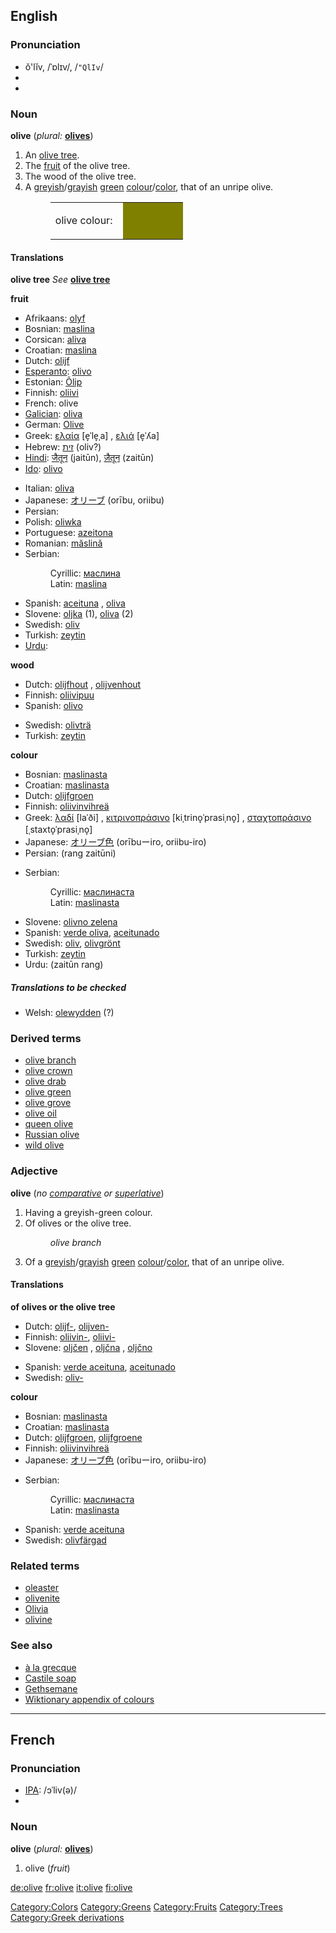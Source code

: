 {{See|Olive}}
{{wikipedia}}

==English==
===Pronunciation===
*ŏ'lĭv, /ˈɒlɪv/, /<tt>"QlIv</tt>/
*{{audio|en-uk-olive.ogg|Audio (UK)}}
*{{audio|en-us-olive.ogg|Audio (US)}}

===Noun===
'''olive''' (''plural:'' '''[[olives]]''')

#An [[olive tree]].
#The [[fruit]] of the olive tree.
#The wood of the olive tree.
#A [[greyish]]/[[grayish]] [[green]] [[colour]]/[[color]], that of an unripe olive.
#:<table><tr><td>olive colour: &nbsp;</td><td bgcolor="#808000" width="80">&nbsp; </td></tr></table>

====Translations====
'''olive tree'''
''See'' '''[[olive tree]]'''

'''fruit'''
{{top}}
*Afrikaans: [[olyf]]
*Bosnian: [[maslina#Bosnian|maslina]] {{f}}
*Corsican: [[aliva]] {{f}}
*Croatian: [[maslina#Croatian|maslina]] {{f}}
*Dutch: [[olijf]] {{m}}
*[[Esperanto]]: [[olivo#Esperanto|olivo]]
*Estonian: [[Õlip]]
*Finnish: [[oliivi]]
*French: olive {{f}}
*[[Galician]]: [[oliva#Galician|oliva]] {{f}}
*German: [[Olive]]
*Greek: [[ελαία]] [e̞ˈle̞ˌa] {{f}}, [[ελιά]] [e̞ˈʎa] {{f}}
*Hebrew: [[זית]] (oliv?)
*[[Hindi]]: [[जैतून]] (jaitūn), [[ज़ैतून]] (zaitūn)
*[[Ido]]: [[olivo#Ido|olivo]]
{{mid}}
*Italian: [[oliva]] {{m}}
*Japanese: [[オリーブ]] (or&#299;bu, oriibu)
*Persian: {{FAchar|[[زیتون]]}}
*Polish: [[oliwka]]
*Portuguese: [[azeitona]] {{f}}
*Romanian: [[măslină]] {{f}}
*Serbian:
*:Cyrillic: [[маслина#Serbian|маслина]] {{f}}
*:Latin: [[maslina#Serbian|maslina]] {{f}}
*Spanish: [[aceituna]] {{f}}, [[oliva]] {{f}}
*Slovene: [[oljka]] {{f}} (1), [[oliva]] {{f}} (2)
*Swedish: [[oliv]] {{c}}
*Turkish: [[zeytin]]
*[[Urdu]]: {{FAchar|[[زیتون]]}}
{{bottom}}

'''wood'''
{{top}}
*Dutch: [[olijfhout]] {{n}}, [[olijvenhout]] {{n}}
*Finnish: [[oliivipuu]]
*Spanish: [[olivo]] {{m}}
{{mid}}
*Swedish: [[olivträ]] {{n}}
*Turkish: [[zeytin]]
{{bottom}}

'''colour'''
{{top}}
*Bosnian: [[maslinasta#Bosnian|maslinasta]] {{f}}
*Croatian: [[maslinasta#Croatian|maslinasta]] {{f}}
*Dutch: [[olijfgroen]] {{n}}
*Finnish: [[oliivinvihreä]]
*Greek: [[λαδί]] [laˈði] {{n}}, [[κιτρινοπράσινο]] [kiˌtrino̞ˈprasiˌno̞] {{n}}, [[σταχτοπράσινο]] [ˌstaxto̞ˈprasiˌno̞] {{n}}
*Japanese: [[オリーブ色]] (or&#299;buーiro, oriibu-iro)
*Persian: {{FAchar|[[رنگ]] [[زیتونی]]}} (rang zaitūni)
{{mid}}
*Serbian:
*:Cyrillic: [[маслинаста#Serbian|маслинаста]] {{f}}
*:Latin: [[maslinasta#Serbian|maslinasta]] {{f}}
*Slovene: [[olivno zelena]] {{f}}
*Spanish: [[verde oliva]], [[aceitunado]]
*Swedish: [[oliv]], [[olivgrönt]]
*Turkish: [[zeytin]]
*Urdu: {{FAchar|[[زیتون]] [[رنگ]]}} (zaitūn rang)
{{bottom}}

=====Translations to be checked=====
<!--Remove this section once all of the translations below have been moved into the tables above.-->
{{checktrans}}

*Welsh: [[olewydden]] (?)

===Derived terms===
*[[olive branch]]
*[[olive crown]]
*[[olive drab]]<!--[[o.d.]]-->
*[[olive green]]
*[[olive grove]]
*[[olive oil]]
*[[queen olive]]
*[[Russian olive]]
*[[wild olive]]

===Adjective===
'''olive''' (''no [[comparative]] or [[superlative]]'')
#Having a greyish-green colour.
#Of olives or the olive tree.
#:''olive branch''
#Of a [[greyish]]/[[grayish]] [[green]] [[colour]]/[[color]], that of an unripe olive.

====Translations====

'''of olives or the olive tree'''
{{top}}
*Dutch: [[olijf-]], [[olijven-]]
*Finnish: [[oliivin-]], [[oliivi-]]
*Slovene: [[oljčen]] {{m}}, [[oljčna]] {{f}}, [[oljčno]] {{n}}
{{mid}}
*Spanish: [[verde aceituna]], [[aceitunado]]
*Swedish: [[oliv-]]
{{bottom}}

'''colour'''
{{top}}
*Bosnian: [[maslinasta#Bosnian|maslinasta]] {{f}}
*Croatian: [[maslinasta#Croatian|maslinasta]] {{f}}
*Dutch: [[olijfgroen]], [[olijfgroene]]
*Finnish: [[oliivinvihreä]]
*Japanese: [[オリーブ色]] (or&#299;buーiro, oriibu-iro)
{{mid}}
*Serbian:
*:Cyrillic: [[маслинаста#Serbian|маслинаста]] {{f}}
*:Latin: [[maslinasta#Serbian|maslinasta]] {{f}}
*Spanish: [[verde aceituna]]
*Swedish: [[olivfärgad]]
{{bottom}}

===Related terms===
*[[oleaster]]
*[[olivenite]]
*[[Olivia]]
*[[olivine]]

===See also===
*[[à la grecque]]
*[[Castile soap]]
*[[Gethsemane]]
*[[Wiktionary_Appendix:Colours|Wiktionary appendix of colours]]

[[Category:Colors]]
[[Category:Greens]]
[[Category:Fruits]]
[[Category:Trees]]

----
==French==
===Pronunciation===
*[[IPA]]: /ɔˈliv(ə)/
*{{audio|Fr-olive-fr-Paris.ogg|Audio (FR)}}

===Noun===
'''olive''' {{f}} (''plural:'' '''[[olives]]''')

#olive (''fruit'')

[[Category:Greek derivations]]

[[de:olive]]
[[fr:olive]]
[[it:olive]]
[[fi:olive]]
